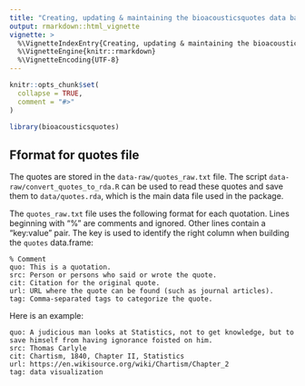 ```yaml
---
title: "Creating, updating & maintaining the bioacousticsquotes data base"
output: rmarkdown::html_vignette
vignette: >
  %\VignetteIndexEntry{Creating, updating & maintaining the bioacousticsquotes data base}
  %\VignetteEngine{knitr::rmarkdown}
  %\VignetteEncoding{UTF-8}
---
```


```r
knitr::opts_chunk$set(
  collapse = TRUE,
  comment = "#>"
)
```

```r
library(bioacousticsquotes)
```

## Fformat for quotes file

The quotes are stored in the `data-raw/quotes_raw.txt` file. The script `data-raw/convert_quotes_to_rda.R` can be used to read these quotes and save them to `data/quotes.rda`, which is the main data file used in the package.

The `quotes_raw.txt` file uses the following format for each quotation.  Lines beginning with "%" are comments and ignored.  Other lines contain a "key:value" pair. The key is used to identify the right column when building the `quotes` data.frame:

```
% Comment
quo: This is a quotation.
src: Person or persons who said or wrote the quote.
cit: Citation for the original quote.
url: URL where the quote can be found (such as journal articles).
tag: Comma-separated tags to categorize the quote.
```

Here is an example:

```
quo: A judicious man looks at Statistics, not to get knowledge, but to save himself from having ignorance foisted on him.
src: Thomas Carlyle
cit: Chartism, 1840, Chapter II, Statistics
url: https://en.wikisource.org/wiki/Chartism/Chapter_2
tag: data visualization
```
